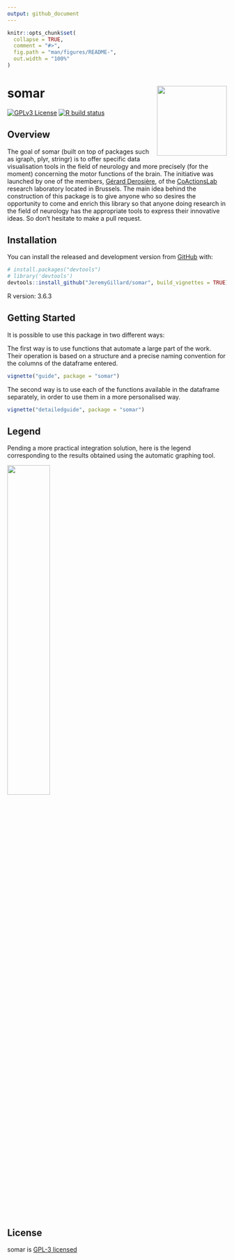 ```yaml
---
output: github_document
---
```


<!-- README.md is generated from README.Rmd. Please edit that file -->

```r
knitr::opts_chunk$set(
  collapse = TRUE,
  comment = "#>",
  fig.path = "man/figures/README-",
  out.width = "100%"
)
```

# somar <img src="./man/figures/logo.png" align="right" width="160" />

<!-- badges: start -->
[![GPLv3 License](https://img.shields.io/badge/License-GPL%20v3-yellow.svg)](https://opensource.org/licenses/)
[![R build status](https://github.com/JeremyGillard/somar/workflows/R-CMD-check/badge.svg)](https://github.com/JeremyGillard/somar/actions)
<!-- Coverage badge -->
<!-- Version/Release badge -->
<!-- badges: end -->

## Overview

The goal of somar (built on top of packages such as igraph, plyr, stringr) is to offer specific data visualisation tools in the field of neurology and more precisely (for the moment) concerning the motor functions of the brain. The initiative was launched by one of the members, <a href="http://coactionslab.com/people/102-top-menu/people/current-members/168-gerard-derosiere" target="_blank">Gérard Derosière</a>, of the <a href="http://coactionslab.com/" target="_blank">CoActionsLab<a/> research laboratory located in Brussels. The main idea behind the construction of this package is to give anyone who so desires the opportunity to come and enrich this library so that anyone doing research in the field of neurology has the appropriate tools to express their innovative ideas. So don't hesitate to make a pull request.

## Installation

You can install the released and development version from [GitHub](https://github.com/) with:

``` r
# install.packages("devtools")
# library('devtools')
devtools::install_github("JeremyGillard/somar", build_vignettes = TRUE)
```

R version: 3.6.3

## Getting Started

It is possible to use this package in two different ways:

The first way is to use functions that automate a large part of the work. Their operation is based on a structure and a precise naming convention for the columns of the dataframe entered.

``` r
vignette("guide", package = "somar")
```

The second way is to use each of the functions available in the dataframe separately, in order to use them in a more personalised way.

``` r
vignette("detailedguide", package = "somar")
```

## Legend

Pending a more practical integration solution, here is the legend corresponding to the results obtained using the automatic graphing tool.

<img src="./man/figures/graphlegend.png" width="44%" />

## License

somar is <a href="./LICENSE">GPL-3 licensed</a>
